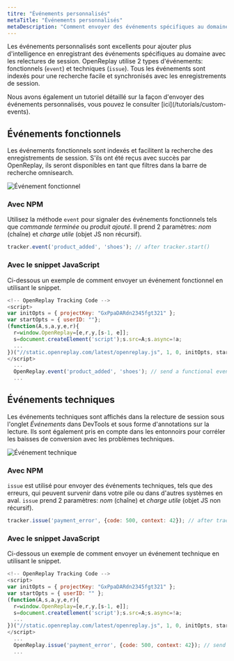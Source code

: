 ```yaml
---
titre: "Événements personnalisés"
metaTitle: "Événements personnalisés"
metaDescription: "Comment envoyer des événements spécifiques au domaine et ajouter une intelligence supplémentaire aux enregistrements de session."
---
```



Les événements personnalisés sont excellents pour ajouter plus d'intelligence en enregistrant des événements spécifiques au domaine avec les relectures de session. OpenReplay utilise 2 types d'événements: fonctionnels (`event`) et techniques (`issue`). Tous les événements sont indexés pour une recherche facile et synchronisés avec les enregistrements de session.

<Aside type="tip">
Nous avons également un tutoriel détaillé sur la façon d'envoyer des événements personnalisés, vous pouvez le consulter [ici](/tutorials/custom-events).
</Aside>

## Événements fonctionnels

Les événements fonctionnels sont indexés et facilitent la recherche des enregistrements de session. S'ils ont été reçus avec succès par OpenReplay, ils seront disponibles en tant que filtres dans la barre de recherche omnisearch.

![Événement fonctionnel](/static/custom-events-1.png#center)

### Avec NPM

Utilisez la méthode `event` pour signaler des événements fonctionnels tels que *commande terminée* ou *produit ajouté*. Il prend 2 paramètres: *nom* (chaîne) et *charge utile* (objet JS non récursif).


```js
tracker.event('product_added', 'shoes'); // after tracker.start()
```


### Avec le snippet JavaScript

Ci-dessous un exemple de comment envoyer un événement fonctionnel en utilisant le snippet.


```js
<!-- OpenReplay Tracking Code -->
<script>
var initOpts = { projectKey: "GxPpaDARdn2345fgt321" };
var startOpts = { userID: ""}; 
(function(A,s,a,y,e,r){
  r=window.OpenReplay=[e,r,y,[s-1, e]];
  s=document.createElement('script');s.src=A;s.async=!a;
  ...
})("//static.openreplay.com/latest/openreplay.js", 1, 0, initOpts, startOpts);
</script>
  ...
  OpenReplay.event('product_added', 'shoes'); // send a functional event later in your code
  ...
```


## Événements techniques

Les événements techniques sont affichés dans la relecture de session sous l'onglet *Événements* dans DevTools et sous forme d'annotations sur la lecture. Ils sont également pris en compte dans les entonnoirs pour corréler les baisses de conversion avec les problèmes techniques.

![Événement technique](/static/custom-events-2.png#center)

### Avec NPM

`issue` est utilisé pour envoyer des événements techniques, tels que des erreurs, qui peuvent survenir dans votre pile ou dans d'autres systèmes en aval. `issue` prend 2 paramètres: *nom* (chaîne) et *charge utile* (objet JS non récursif).


```js
tracker.issue('payment_error', {code: 500, context: 42}); // after tracker.start()
```


### Avec le snippet JavaScript

Ci-dessous un exemple de comment envoyer un événement technique en utilisant le snippet.


```js
<!-- OpenReplay Tracking Code -->
<script>
var initOpts = { projectKey: "GxPpaDARdn2345fgt321" };
var startOpts = { userID: "" }; 
(function(A,s,a,y,e,r){
  r=window.OpenReplay=[e,r,y,[s-1, e]];
  s=document.createElement('script');s.src=A;s.async=!a;
  ...
})("//static.openreplay.com/latest/openreplay.js", 1, 0, initOpts, startOpts);
</script>
  ...
  OpenReplay.issue('payment_error', {code: 500, context: 42}); // send a technical event (issue) later in your code
  ...
```


